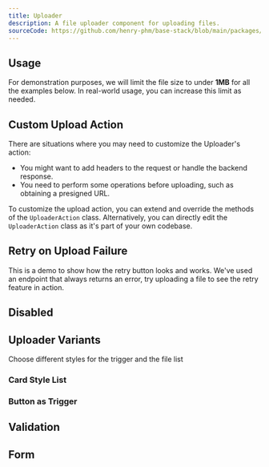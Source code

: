 ```yaml
---
title: Uploader
description: A file uploader component for uploading files.
sourceCode: https://github.com/henry-phm/base-stack/blob/main/packages/ui/src/components/Uploader.tsx
---
```


## Usage
<MdxTip>For demonstration purposes, we will limit the file size to under **1MB** for all the examples below. In real-world usage, you can increase this limit as needed.</MdxTip>

<ComponentPreview name="UploaderDemo" className="max-w-[500px] mx-auto" />

## Custom Upload Action
There are situations where you may need to customize the Uploader's action:
- You might want to add headers to the request or handle the backend response.
- You need to perform some operations before uploading, such as obtaining a presigned URL.

To customize the upload action, you can extend and override the methods of the `UploaderAction` class. Alternatively, 
you can directly edit the `UploaderAction` class as it's part of your own codebase.
<ComponentPreview name="UploaderCustomAction" className="max-w-[500px] mx-auto" />

## Retry on Upload Failure
This is a demo to show how the retry button looks and works. We've used an endpoint that always returns an error,
try uploading a file to see the retry feature in action.
<ComponentPreview name="UploaderRetry" className="max-w-[500px] mx-auto" />

## Disabled
<ComponentPreview name="UploaderDisabled" className="max-w-[500px] mx-auto" />

## Uploader Variants
Choose different styles for the trigger and the file list

### Card Style List
<ComponentPreview name="UploaderVariantListType" className="max-w-[500px] mx-auto" />

### Button as Trigger
<ComponentPreview name="UploaderVariantTriggerType" className="max-w-[500px] mx-auto" />

## Validation
<ComponentPreview name="UploaderValidation" className="max-w-[500px] mx-auto" />

## Form
<ComponentPreview name="UploaderForm" className="max-w-[500px] mx-auto" />
